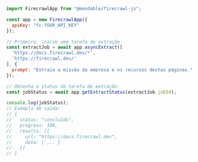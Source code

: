 ```js Node
import FirecrawlApp from "@mendable/firecrawl-js";

const app = new FirecrawlApp({
  apiKey: "fc-YOUR_API_KEY"
});

// Primeiro, inicie uma tarefa de extração
const extractJob = await app.asyncExtract([
  'https://docs.firecrawl.dev/*', 
  'https://firecrawl.dev/'
], {
  prompt: "Extraia a missão da empresa e os recursos destas páginas."
});

// Obtenha o status da tarefa de extração
const jobStatus = await app.getExtractStatus(extractJob.jobId);

console.log(jobStatus);
// Exemplo de saída:
// {
//   status: "concluído",
//   progress: 100,
//   results: [{
//     url: "https://docs.firecrawl.dev",
//     data: { ... }
//   }]
// }
```
